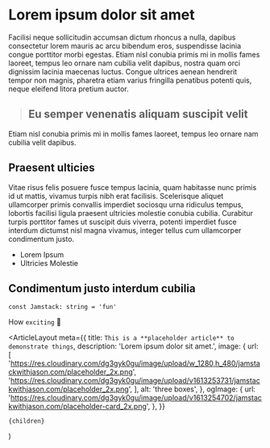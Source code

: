# Lorem ipsum dolor sit amet

Facilisi neque sollicitudin accumsan dictum rhoncus a nulla, dapibus consectetur lorem mauris ac arcu bibendum eros, suspendisse lacinia congue porttitor morbi egestas. Etiam nisl conubia primis mi in mollis fames laoreet, tempus leo ornare nam cubilia velit dapibus, nostra quam orci dignissim lacinia maecenas luctus. Congue ultrices aenean hendrerit tempor non magnis, pharetra etiam varius fringilla penatibus potenti quis, neque eleifend litora pretium auctor.

> ## Eu semper venenatis aliquam suscipit velit

Etiam nisl conubia primis mi in mollis fames laoreet, tempus leo ornare nam cubilia velit dapibus.

## Praesent ulticies

Vitae risus felis posuere fusce tempus lacinia, quam habitasse nunc primis id ut mattis, vivamus turpis nibh erat facilisis. Scelerisque aliquet ullamcorper primis convallis imperdiet sociosqu urna ridiculus tempus, lobortis facilisi ligula praesent ultricies molestie conubia cubilia. Curabitur turpis porttitor fames ut suscipit duis viverra, potenti imperdiet fusce interdum dictumst nisl magna vivamus, integer tellus cum ullamcorper condimentum justo.

- Lorem Ipsum
- Ultricies Molestie

## Condimentum justo **interdum** cubilia

```tsx
const Jamstack: string = 'fun'
```

How `exciting` 🎉


  <ArticleLayout
    meta={{
      title: `This is a **placeholder article** to demonstrate things`,
      description: 'Lorem ipsum dolor sit amet.',
      image: {
        url: [
          'https://res.cloudinary.com/dg3gyk0gu/image/upload/w_1280,h_480/jamstackwithjason.com/placeholder_2x.png',
          'https://res.cloudinary.com/dg3gyk0gu/image/upload/v1613253731/jamstackwithjason.com/placeholder_2x.png',
        ],
        alt: 'three boxes',
      },
      ogImage: {
        url:
          'https://res.cloudinary.com/dg3gyk0gu/image/upload/v1613254702/jamstackwithjason.com/placeholder-card_2x.png',
      },
    }}
  >
    {children}
  </ArticleLayout>
)
